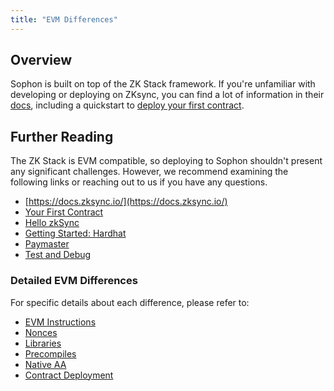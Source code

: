 ```yaml
---
title: "EVM Differences"
---
```


## Overview

Sophon is built on top of the ZK Stack framework. If you're unfamiliar with developing or deploying on ZKsync, you can find a lot of information in their [docs](https://docs.zksync.io/), including a quickstart to [deploy your first contract](https://docs.zksync.io/zksync-era/guides/quick-start/deploy-your-first-contract).

## Further Reading

The ZK Stack is EVM compatible, so deploying to Sophon shouldn't present any significant challenges. However, we recommend examining the following links or reaching out to us if you have any questions.

- [https://docs.zksync.io/](https://docs.zksync.io/)
- [Your First Contract](https://docs.zksync.io/build/start-coding/quick-start/deploy-your-first-contract)
- [Hello zkSync](https://docs.zksync.io/build/zksync-101/hello-zksync)
- [Getting Started: Hardhat](https://docs.zksync.io/zksync-era/tooling/hardhat/guides/getting-started)
- [Paymaster](https://docs.zksync.io/zksync-era/unique-features/paymaster)
- [Test and Debug](https://docs.zksync.io/zksync-era/tooling/local-setup)

### Detailed EVM Differences

For specific details about each difference, please refer to:

- [EVM Instructions](https://docs.zksync.io/zksync-protocol/differences/evm-instructions)
- [Nonces](https://docs.zksync.io/zksync-protocol/differences/nonces)
- [Libraries](https://docs.zksync.io/zksync-protocol/differences/libraries)
- [Precompiles](https://docs.zksync.io/zksync-protocol/differences/pre-compiles)
- [Native AA](https://docs.zksync.io/zksync-protocol/differences/native-vs-eip4337)
- [Contract Deployment](https://docs.zksync.io/zksync-protocol/differences/contract-deployment)
